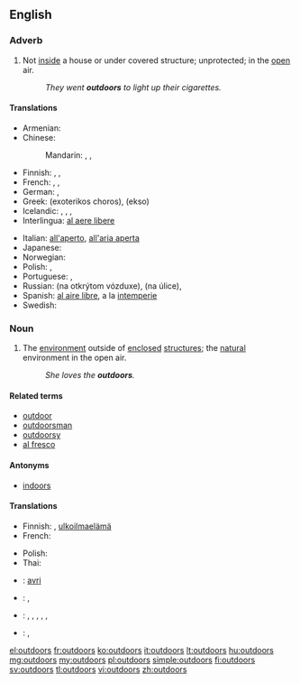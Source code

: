 ==English==

===Adverb===
{{en-adv|-}}

# Not [[inside]] a house or under covered structure; unprotected; in the [[open]] air.
#: ''They went '''outdoors''' to light up their cigarettes.''

====Translations====
{{trans-top|in the open air}}
* Armenian: {{t-|hy|դուրս|tr=durs}}
* Chinese:
*: Mandarin: {{t|cmn|戶外|sc=Hani}}, {{t|cmn|户外|tr=hùwài|sc=Hani}}, {{t|cmn|室外|tr=shìwài|sc=Hani}}
* Finnish: {{t+|fi|ulos}}, {{t+|fi|ulkona}}, {{t+|fi|ulkoilma|alt=ulkoilmassa}}
* French: {{t+|fr|en plein air}}, {{t+|fr|à l'extérieur}}, {{t+|fr|dehors}}
* German: {{t|de|im Freien}}, {{t|de|draußen}}
* Greek: {{t-|el|εξωτερικός χώρος}} (exoterikos choros), {{t+|el|έξω}} (ekso)
* Icelandic: {{t+|is|úti}}, {{t-|is|utandyra}}, {{t-|is|utanhúss}}, {{t-|is|undir berum himni}}
* Interlingua: [[al aere libere]]
{{trans-mid}}
* Italian: [[all'aperto]], [[all'aria aperta]]
* Japanese: {{t|ja|屋外|tr=おくがいで, okugai de|alt=屋外で|sc=Jpan}}
* Norwegian: {{t-|no|utendørs}}
* Polish: {{t-|pl|na zewnątrz}}, {{t-|pl|na dworze}}
* Portuguese: {{t+|pt|ao ar livre}}, {{t+|pt|a céu aberto}}
* Russian: {{l|ru|на}} {{l|ru|открытый|открытом}} {{l|ru|воздух|воздухе}} (na otkrýtom vózduxe), {{l|ru|на}} {{l|ru|улица|улице}} (na úlice), {{t|ru|снаружи|tr=snarúži|sc=Cyrl}}
* Spanish: [[al aire libre]], a la [[intemperie]]
* Swedish: {{t+|sv|utomhus}}
{{trans-bottom}}

===Noun===
{{en-noun|-}}

# {{context|often preceded by "the"}} The [[environment]] outside of [[enclosed]] [[structure]]s; the [[natural]] environment in the open air.
#: ''She loves the '''outdoors'''.''

====Related terms====
* [[outdoor]]
* [[outdoorsman]]
* [[outdoorsy]]
* [[al fresco]]

====Antonyms====
* [[indoors]]

====Translations====
{{trans-top|environment outside of enclosed structures}}
* Finnish: {{t+|fi|luonto}}, [[ulkoilmaelämä]]
* French: {{t+|fr|dehors|m}}
{{trans-mid}}
* Polish: {{t+|pl|dwór|m}}
* Thai: {{t+|th|ข้างนอก|tr=kâang nâawk|sc=Thai}}
{{trans-bottom}}

{{checktrans-top}}
* {{ttbc|rom}}: [[avri]]
* {{ttbc|Kannada}}: {{t-|kn|ಹೊರಾಂಗಣದಲ್ಲಿ|tr=horāṅgaṇadalli}}, {{t+|kn|ಹೊರಗೆ|tr=horage}}
* {{ttbc|Telugu}}: {{t-|te|ఔట్|tr=auṭ}}, {{t-|te|అవుట్|tr=avuṭ}}, {{t+|te|బయట|tr=bayaṭa}}, {{t-|te|వెలుపలి|tr=velupali}}, {{t-|te|ఇంటి పట్టు లేకుండా|tr=iṇṭi paṭṭu lēkuṇḍā}}, {{t-|te|బహిర్భాగం|tr=bahirbhāgaṁ}}
* {{ttbc|Hindi}}: {{t-|hi|बहर|tr=bahar}}, {{t-|hi|सड़क पर|tr=saṛaka para}}
{{trans-bottom}}

[[el:outdoors]]
[[fr:outdoors]]
[[ko:outdoors]]
[[it:outdoors]]
[[lt:outdoors]]
[[hu:outdoors]]
[[mg:outdoors]]
[[my:outdoors]]
[[pl:outdoors]]
[[simple:outdoors]]
[[fi:outdoors]]
[[sv:outdoors]]
[[tl:outdoors]]
[[vi:outdoors]]
[[zh:outdoors]]